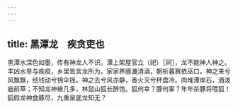 ```yaml
---
---
---
```

title: 黑潭龙　疾贪吏也
---



黑潭水深色如墨，传有神龙人不识。潭上架屋官立（祀）［祠］，龙不能神人神之。丰凶水旱与疾疫，乡里皆言龙所为。家家养豚漉清酒，朝祈暮赛依巫口。神之来兮风飘飘，纸钱动兮锦伞摇。神之去兮风亦静，香火灭兮杯盘冷。肉堆潭岸石，酒泼庙前草；不知龙神飨几多，林鼠山狐长醉饱。狐何幸？豚何辜？年年杀豚将喂狐！狐假龙神食豚尽，九重泉底龙知无？